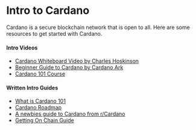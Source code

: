 # Intro to Cardano

Cardano is a secure blockchain network that is open to all. Here are some resources to get started with Cardano. 

#### Intro Videos
- [Cardano Whiteboard Video by Charles Hoskinson](https://www.youtube.com/watch?v=Ja9D0kpksxw)
- [Beginner Guide to Cardano by Cardano Ark](https://www.youtube.com/watch?v=DX5mj8binQw)
- [Cardano 101 Course](https://www.youtube.com/watch?v=2csG9sR5j7w)

#### Written Intro Guides
- [What is Cardano 101](https://www.essentialcardano.io/article/what-is-cardano-cardano-101) 
- [Cardano Roadmap](https://roadmap.cardano.org/en/)
- [A newbies guide to Cardano from r/Cardano](https://www.reddit.com/r/cardano/comments/lnj5ne/getting_started_guide_a_newbies_guide_to_cardano/)
- [Getting On Chain Guide](https://buildingoncardano.dev/getting-on-chain)
